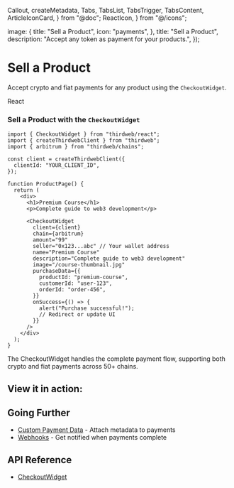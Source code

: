   Callout,
  createMetadata,
  Tabs,
  TabsList,
  TabsTrigger,
  TabsContent,
  ArticleIconCard,
} from "@doc";
  ReactIcon,
} from "@/icons";

  image: {
    title: "Sell a Product",
    icon: "payments",
  },
  title: "Sell a Product",
  description: "Accept any token as payment for your products.",
});

# Sell a Product

Accept crypto and fiat payments for any product using the `CheckoutWidget`.

<Tabs defaultValue="react">
  <TabsList>
    <TabsTrigger value="react" className="flex items-center gap-2 [&>p]:mb-0">
      <ReactIcon className="w-4 h-4 mr-2" />
      React
    </TabsTrigger>
  </TabsList>

<TabsContent value="react">

### Sell a Product with the `CheckoutWidget`

```tsx
import { CheckoutWidget } from "thirdweb/react";
import { createThirdwebClient } from "thirdweb";
import { arbitrum } from "thirdweb/chains";

const client = createThirdwebClient({
  clientId: "YOUR_CLIENT_ID",
});

function ProductPage() {
  return (
    <div>
      <h1>Premium Course</h1>
      <p>Complete guide to web3 development</p>

      <CheckoutWidget
        client={client}
        chain={arbitrum}
        amount="99"
        seller="0x123...abc" // Your wallet address
        name="Premium Course"
        description="Complete guide to web3 development"
        image="/course-thumbnail.jpg"
        purchaseData={{
          productId: "premium-course",
          customerId: "user-123",
          orderId: "order-456",
        }}
        onSuccess={() => {
          alert("Purchase successful!");
          // Redirect or update UI
        }}
      />
    </div>
  );
}
```

The CheckoutWidget handles the complete payment flow, supporting both crypto and fiat payments across 50+ chains.
</TabsContent>
</Tabs>

## View it in action:  

<ArticleIconCard
  title="Sell a Product Live Demo"
  description="Sell a product using the CheckoutWidget"
  icon={ReactIcon}
  href="https://playground.thirdweb.com/connect/pay/commerce"
/>

## Going Further

- [Custom Payment Data](/payments/custom-data) - Attach metadata to payments
- [Webhooks](/payments/webhooks) - Get notified when payments complete

## API Reference

- [CheckoutWidget](/references/typescript/v5/widgets/CheckoutWidget)
